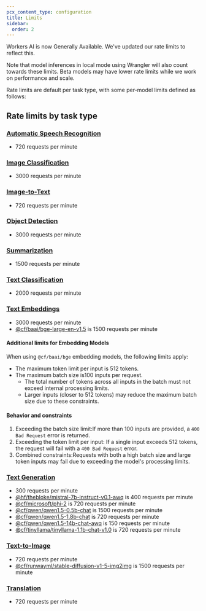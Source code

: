 ```yaml
---
pcx_content_type: configuration
title: Limits
sidebar:
  order: 2
---
```



Workers AI is now Generally Available. We've updated our rate limits to reflect this.

Note that model inferences in local mode using Wrangler will also count towards these limits. Beta models may have lower rate limits while we work on performance and scale.

<Render file="custom_requirements" />

Rate limits are default per task type, with some per-model limits defined as follows:

## Rate limits by task type

### [Automatic Speech Recognition](/workers-ai/models/#automatic-speech-recognition)

- 720 requests per minute

### [Image Classification](/workers-ai/models/#image-classification)

- 3000 requests per minute

### [Image-to-Text](/workers-ai/models/#image-to-text)

- 720 requests per minute

### [Object Detection](/workers-ai/models/#object-detection)

- 3000 requests per minute

### [Summarization](/workers-ai/models/#summarization)

- 1500 requests per minute

### [Text Classification](/workers-ai/models/#text-classification)

- 2000 requests per minute

### [Text Embeddings](/workers-ai/models/#text-embeddings)

- 3000 requests per minute
- [@cf/baai/bge-large-en-v1.5](/workers-ai/models/bge-large-en-v1.5/) is 1500 requests per minute

#### Additional limits for Embedding Models

When using `@cf/baai/bge` embedding models, the following limits apply:

- The maximum token limit per input is 512 tokens.
- The maximum batch size is100 inputs per request.
  - The total number of tokens across all inputs in the batch must not exceed internal processing limits.
  - Larger inputs (closer to 512 tokens) may reduce the maximum batch size due to these constraints.

#### Behavior and constraints

1. Exceeding the batch size limit:If more than 100 inputs are provided, a `400 Bad Request` error is returned.
2. Exceeding the token limit per input: If a single input exceeds 512 tokens, the request will fail with a `400 Bad Request` error.
3. Combined constraints:Requests with both a high batch size and large token inputs may fail due to exceeding the model's processing limits.

### [Text Generation](/workers-ai/models/#text-generation)

- 300 requests per minute
- [@hf/thebloke/mistral-7b-instruct-v0.1-awq](/workers-ai/models/mistral-7b-instruct-v0.1-awq/) is 400 requests per minute
- [@cf/microsoft/phi-2](/workers-ai/models/phi-2/) is 720 requests per minute
- [@cf/qwen/qwen1.5-0.5b-chat](/workers-ai/models/qwen1.5-0.5b-chat/) is 1500 requests per minute
- [@cf/qwen/qwen1.5-1.8b-chat](/workers-ai/models/qwen1.5-1.8b-chat/) is 720 requests per minute
- [@cf/qwen/qwen1.5-14b-chat-awq](/workers-ai/models/qwen1.5-14b-chat-awq/) is 150 requests per minute
- [@cf/tinyllama/tinyllama-1.1b-chat-v1.0](/workers-ai/models/tinyllama-1.1b-chat-v1.0/) is 720 requests per minute

### [Text-to-Image](/workers-ai/models/#text-to-image)

- 720 requests per minute
- [@cf/runwayml/stable-diffusion-v1-5-img2img](/workers-ai/models/stable-diffusion-v1-5-img2img/) is 1500 requests per minute

### [Translation](/workers-ai/models/#translation)

- 720 requests per minute
